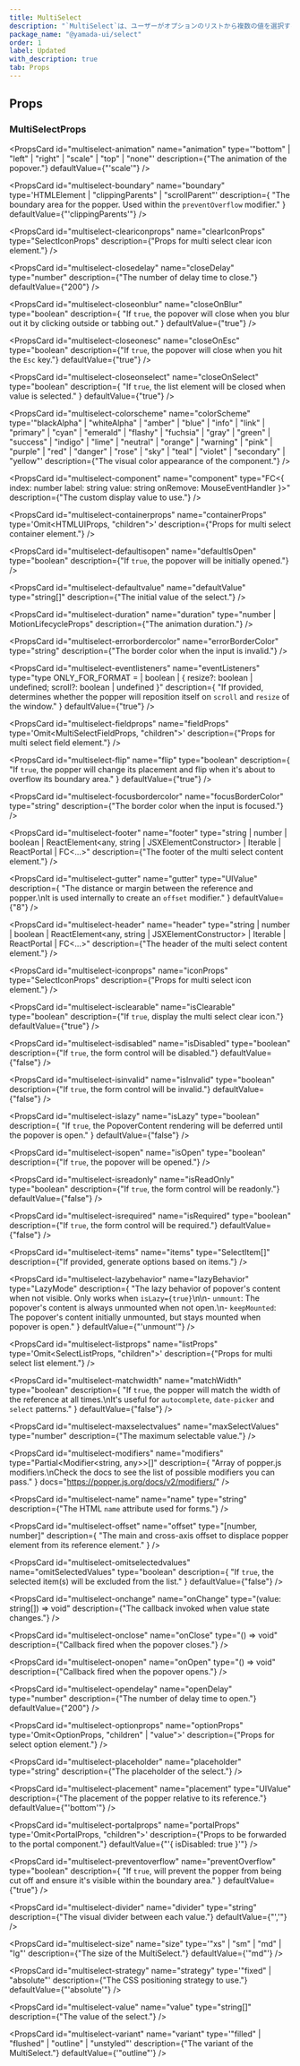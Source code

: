 ```yaml
---
title: MultiSelect
description: "`MultiSelect`は、ユーザーがオプションのリストから複数の値を選択するために使用されるコンポーネントです。"
package_name: "@yamada-ui/select"
order: 1
label: Updated
with_description: true
tab: Props
---
```


## Props

### MultiSelectProps

<PropsCard
  id="multiselect-animation"
  name="animation"
  type='"bottom" | "left" | "right" | "scale" | "top" | "none"'
  description={"The animation of the popover."}
  defaultValue={"'scale'"}
/>

<PropsCard
  id="multiselect-boundary"
  name="boundary"
  type='HTMLElement | "clippingParents" | "scrollParent"'
  description={
    "The boundary area for the popper. Used within the `preventOverflow` modifier."
  }
  defaultValue={"'clippingParents'"}
/>

<PropsCard
  id="multiselect-cleariconprops"
  name="clearIconProps"
  type="SelectIconProps"
  description={"Props for multi select clear icon element."}
/>

<PropsCard
  id="multiselect-closedelay"
  name="closeDelay"
  type="number"
  description={"The number of delay time to close."}
  defaultValue={"200"}
/>

<PropsCard
  id="multiselect-closeonblur"
  name="closeOnBlur"
  type="boolean"
  description={
    "If `true`, the popover will close when you blur out it by clicking outside or tabbing out."
  }
  defaultValue={"true"}
/>

<PropsCard
  id="multiselect-closeonesc"
  name="closeOnEsc"
  type="boolean"
  description={"If `true`, the popover will close when you hit the `Esc` key."}
  defaultValue={"true"}
/>

<PropsCard
  id="multiselect-closeonselect"
  name="closeOnSelect"
  type="boolean"
  description={
    "If `true`, the list element will be closed when value is selected."
  }
  defaultValue={"true"}
/>

<PropsCard
  id="multiselect-colorscheme"
  name="colorScheme"
  type='"blackAlpha" | "whiteAlpha" | "amber" | "blue" | "info" | "link" | "primary" | "cyan" | "emerald" | "flashy" | "fuchsia" | "gray" | "green" | "success" | "indigo" | "lime" | "neutral" | "orange" | "warning" | "pink" | "purple" | "red" | "danger" | "rose" | "sky" | "teal" | "violet" | "secondary" | "yellow"'
  description={"The visual color appearance of the component."}
/>

<PropsCard
  id="multiselect-component"
  name="component"
  type="FC<{
  index: number
  label: string
  value: string
  onRemove: MouseEventHandler<HTMLElement>
}>"
  description={"The custom display value to use."}
/>

<PropsCard
  id="multiselect-containerprops"
  name="containerProps"
  type='Omit<HTMLUIProps, "children">'
  description={"Props for multi select container element."}
/>

<PropsCard
  id="multiselect-defaultisopen"
  name="defaultIsOpen"
  type="boolean"
  description={"If `true`, the popover will be initially opened."}
/>

<PropsCard
  id="multiselect-defaultvalue"
  name="defaultValue"
  type="string[]"
  description={"The initial value of the select."}
/>

<PropsCard
  id="multiselect-duration"
  name="duration"
  type="number | MotionLifecycleProps<number>"
  description={"The animation duration."}
/>

<PropsCard
  id="multiselect-errorbordercolor"
  name="errorBorderColor"
  type="string"
  description={"The border color when the input is invalid."}
/>

<PropsCard
  id="multiselect-eventlisteners"
  name="eventListeners"
  type="type ONLY_FOR_FORMAT =
  | boolean
  | { resize?: boolean | undefined; scroll?: boolean | undefined }"
  description={
    "If provided, determines whether the popper will reposition itself on `scroll`  and `resize` of the window."
  }
  defaultValue={"true"}
/>

<PropsCard
  id="multiselect-fieldprops"
  name="fieldProps"
  type='Omit<MultiSelectFieldProps, "children">'
  description={"Props for multi select field element."}
/>

<PropsCard
  id="multiselect-flip"
  name="flip"
  type="boolean"
  description={
    "If `true`, the popper will change its placement and flip when it's about to overflow its boundary area."
  }
  defaultValue={"true"}
/>

<PropsCard
  id="multiselect-focusbordercolor"
  name="focusBorderColor"
  type="string"
  description={"The border color when the input is focused."}
/>

<PropsCard
  id="multiselect-footer"
  name="footer"
  type="string | number | boolean | ReactElement<any, string | JSXElementConstructor<any>> | Iterable<ReactNode> | ReactPortal | FC<...>"
  description={"The footer of the multi select content element."}
/>

<PropsCard
  id="multiselect-gutter"
  name="gutter"
  type="UIValue<number>"
  description={
    "The distance or margin between the reference and popper.\nIt is used internally to create an `offset` modifier."
  }
  defaultValue={"8"}
/>

<PropsCard
  id="multiselect-header"
  name="header"
  type="string | number | boolean | ReactElement<any, string | JSXElementConstructor<any>> | Iterable<ReactNode> | ReactPortal | FC<...>"
  description={"The header of the multi select content element."}
/>

<PropsCard
  id="multiselect-iconprops"
  name="iconProps"
  type="SelectIconProps"
  description={"Props for multi select icon element."}
/>

<PropsCard
  id="multiselect-isclearable"
  name="isClearable"
  type="boolean"
  description={"If `true`, display the multi select clear icon."}
  defaultValue={"true"}
/>

<PropsCard
  id="multiselect-isdisabled"
  name="isDisabled"
  type="boolean"
  description={"If `true`, the form control will be disabled."}
  defaultValue={"false"}
/>

<PropsCard
  id="multiselect-isinvalid"
  name="isInvalid"
  type="boolean"
  description={"If `true`, the form control will be invalid."}
  defaultValue={"false"}
/>

<PropsCard
  id="multiselect-islazy"
  name="isLazy"
  type="boolean"
  description={
    "If `true`, the PopoverContent rendering will be deferred until the popover is open."
  }
  defaultValue={"false"}
/>

<PropsCard
  id="multiselect-isopen"
  name="isOpen"
  type="boolean"
  description={"If `true`, the popover will be opened."}
/>

<PropsCard
  id="multiselect-isreadonly"
  name="isReadOnly"
  type="boolean"
  description={"If `true`, the form control will be readonly."}
  defaultValue={"false"}
/>

<PropsCard
  id="multiselect-isrequired"
  name="isRequired"
  type="boolean"
  description={"If `true`, the form control will be required."}
  defaultValue={"false"}
/>

<PropsCard
  id="multiselect-items"
  name="items"
  type="SelectItem[]"
  description={"If provided, generate options based on items."}
/>

<PropsCard
  id="multiselect-lazybehavior"
  name="lazyBehavior"
  type="LazyMode"
  description={
    "The lazy behavior of popover's content when not visible. Only works when `isLazy={true}`\n\n- `unmount`: The popover's content is always unmounted when not open.\n- `keepMounted`: The popover's content initially unmounted, but stays mounted when popover is open."
  }
  defaultValue={"'unmount'"}
/>

<PropsCard
  id="multiselect-listprops"
  name="listProps"
  type='Omit<SelectListProps, "children">'
  description={"Props for multi select list element."}
/>

<PropsCard
  id="multiselect-matchwidth"
  name="matchWidth"
  type="boolean"
  description={
    "If `true`, the popper will match the width of the reference at all times.\nIt's useful for `autocomplete`, `date-picker` and `select` patterns."
  }
  defaultValue={"false"}
/>

<PropsCard
  id="multiselect-maxselectvalues"
  name="maxSelectValues"
  type="number"
  description={"The maximum selectable value."}
/>

<PropsCard
  id="multiselect-modifiers"
  name="modifiers"
  type="Partial<Modifier<string, any>>[]"
  description={
    "Array of popper.js modifiers.\nCheck the docs to see the list of possible modifiers you can pass."
  }
  docs="https://popper.js.org/docs/v2/modifiers/"
/>

<PropsCard
  id="multiselect-name"
  name="name"
  type="string"
  description={"The HTML `name` attribute used for forms."}
/>

<PropsCard
  id="multiselect-offset"
  name="offset"
  type="[number, number]"
  description={
    "The main and cross-axis offset to displace popper element from its reference element."
  }
/>

<PropsCard
  id="multiselect-omitselectedvalues"
  name="omitSelectedValues"
  type="boolean"
  description={
    "If `true`, the selected item(s) will be excluded from the list."
  }
  defaultValue={"false"}
/>

<PropsCard
  id="multiselect-onchange"
  name="onChange"
  type="(value: string[]) => void"
  description={"The callback invoked when value state changes."}
/>

<PropsCard
  id="multiselect-onclose"
  name="onClose"
  type="() => void"
  description={"Callback fired when the popover closes."}
/>

<PropsCard
  id="multiselect-onopen"
  name="onOpen"
  type="() => void"
  description={"Callback fired when the popover opens."}
/>

<PropsCard
  id="multiselect-opendelay"
  name="openDelay"
  type="number"
  description={"The number of delay time to open."}
  defaultValue={"200"}
/>

<PropsCard
  id="multiselect-optionprops"
  name="optionProps"
  type='Omit<OptionProps, "children" | "value">'
  description={"Props for select option element."}
/>

<PropsCard
  id="multiselect-placeholder"
  name="placeholder"
  type="string"
  description={"The placeholder of the select."}
/>

<PropsCard
  id="multiselect-placement"
  name="placement"
  type="UIValue<Placement>"
  description={"The placement of the popper relative to its reference."}
  defaultValue={"'bottom'"}
/>

<PropsCard
  id="multiselect-portalprops"
  name="portalProps"
  type='Omit<PortalProps, "children">'
  description={"Props to be forwarded to the portal component."}
  defaultValue={"'{ isDisabled: true }'"}
/>

<PropsCard
  id="multiselect-preventoverflow"
  name="preventOverflow"
  type="boolean"
  description={
    "If `true`, will prevent the popper from being cut off and ensure it's visible within the boundary area."
  }
  defaultValue={"true"}
/>

<PropsCard
  id="multiselect-divider"
  name="divider"
  type="string"
  description={"The visual divider between each value."}
  defaultValue={"','"}
/>

<PropsCard
  id="multiselect-size"
  name="size"
  type='"xs" | "sm" | "md" | "lg"'
  description={"The size of the MultiSelect."}
  defaultValue={'"md"'}
/>

<PropsCard
  id="multiselect-strategy"
  name="strategy"
  type='"fixed" | "absolute"'
  description={"The CSS positioning strategy to use."}
  defaultValue={"'absolute'"}
/>

<PropsCard
  id="multiselect-value"
  name="value"
  type="string[]"
  description={"The value of the select."}
/>

<PropsCard
  id="multiselect-variant"
  name="variant"
  type='"filled" | "flushed" | "outline" | "unstyled"'
  description={"The variant of the MultiSelect."}
  defaultValue={'"outline"'}
/>
